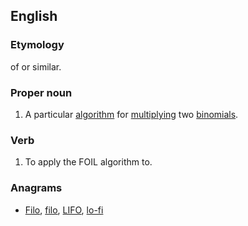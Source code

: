 {{also|foil}}
==English==
{{wikipedia|FOIL method}}
===Etymology===
{{acronym}} of {{term|first}} {{term|outer}} {{term|inner}} {{term|last}} or similar.
===Proper noun===
{{en-proper noun}}

# A particular [[algorithm]] for [[multiply]]ing two [[binomial]]s.

===Verb===
{{en-verb}}

# {{transitive}} To apply the FOIL algorithm to.

===Anagrams===
* [[Filo#English|Filo]], [[filo#English|filo]], [[LIFO#English|LIFO]], [[lo-fi#English|lo-fi]]